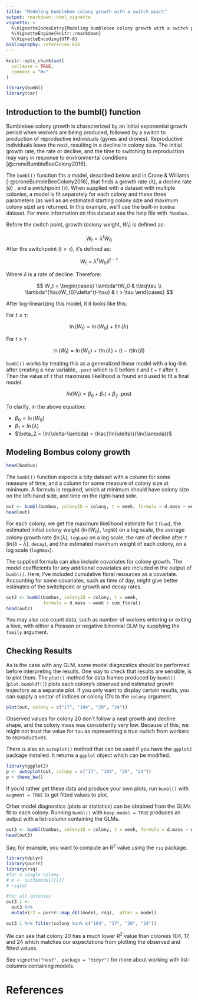 ```yaml
---
title: "Modeling bumblebee colony growth with a switch point"
output: rmarkdown::html_vignette
vignette: >
  %\VignetteIndexEntry{Modeling bumblebee colony growth with a switch point}
  %\VignetteEngine{knitr::rmarkdown}
  %\VignetteEncoding{UTF-8}
bibliography: references.bib
---
```


```r
knitr::opts_chunk$set(
  collapse = TRUE,
  comment = "#>"
)
```

```r
library(bumbl)
library(car)
```

## Introduction to the bumbl() function

Bumblebee colony growth is characterized by an initial exponential growth period when workers are being produced, followed by a switch to production of reproductive individuals (gynes and drones).
Reproductive individuals leave the nest, resulting in a decline in colony size.
The initial growth rate, the rate or decline, and the time to switching to reproduction may vary in response to environmental conditions [@croneBumbleBeeColony2016].

The `bumbl()` function fits a model, described below and in Crone & Williams [-@croneBumbleBeeColony2016], that finds a growth rate ($\lambda$), a decline rate ($\delta$) , and a switchpoint ($\tau$).
When supplied with a dataset with multiple colonies, a model is fit separately for each colony and these three parameters (as well as an estimated starting colony size and maximum colony size) are returned.
In this example, we'll use the built-in `bombus` dataset.
For more information on this dataset see the help file with `?bombus`.

Before the switch point, growth (colony weight, $W_t$) is defined as:

$$
W_t = \lambda^tW_0
$$ After the switchpoint ($t > \tau$), it's defined as:

$$
W_t = \lambda^{\tau}W_{0}\delta^{t-\tau}
$$

Where $\delta$ is a rate of decline.
Therefore:

$$
W_t = 
  \begin{cases}
  \lambda^tW_0 & t\leq\tau \\
  \lambda^{\tau}W_{0}\delta^{t-\tau} & t > \tau
  \end{cases}
$$

After log-linearizing this model, it it looks like this:

For $t \leq \tau$:

$$
\ln(W_t) = \ln(W_0) + t\ln(\lambda)
$$

For $t>\tau$

$$
\ln(W_t) = \ln(W_0) + \tau\ln(\lambda) + (t-\tau)\ln(\delta)
$$

`bumbl()` works by treating this as a generalized linear model with a log-link after creating a new variable, `.post` which is 0 before $\tau$ and $t-\tau$ after $\tau$.
Then the value of $\tau$ that maximizes likelihood is found and used to fit a final model.

$$
ln(W_t) = \beta_0 + \beta_1t + \beta_2 \textrm{ .post}
$$

To clarify, in the above equation:

-   $\beta_0 = \ln(W_0)$
-   $\beta_1 = \ln(\lambda)$
-   $\beta_2 = \ln(\delta-\lambda) = \frac{\ln(\delta)}{\ln(\lambda)}$

## Modeling Bombus colony growth

```r
head(bombus)
```

The `bumbl()` function expects a tidy dataset with a column for some measure of time, and a column for some measure of colony size at minimum.
A formula is required, which at minimum should have colony size on the left-hand side, and time on the right-hand side.

```r
out <- bumbl(bombus, colonyID = colony, t = week, formula = d.mass ~ week)
head(out)
```

For each colony, we get the maximum likelihood estimate for $\tau$ (`tau`), the estimated initial colony weight ($\ln({W_0})$, `logN0`) on a log scale, the average colony growth rate ($\ln(\lambda)$, `logLam`) on a log scale, the rate of decline after $\tau$ ($ln(\delta - \lambda)$, `decay`), and the estimated maximum weight of each colony, on a log scale (`logNmax`).

The supplied formula can also include covariates for colony growth.
The model coefficients for any additional covariates are included in the output of `bumbl()`.
Here, I've included cumulative floral resources as a covariate.
Accounting for some covariates, such as time of day, might give better estimates of the switchpoint or growth and decay rates.

```r
out2 <- bumbl(bombus, colonyID = colony, t = week,
              formula = d.mass ~ week + cum_floral)
head(out2)
```

You may also use count data, such as number of workers entering or exiting a hive, with either a Poisson or negative binomial GLM by supplying the `family` argument.

## Checking Results

As is the case with any GLM, some model diagnostics should be performed before interpreting the results.
One way to check that results are sensible, is to plot them.
The `plot()` method for data frames produced by `bumbl()` (`plot.bumbldf()`) plots each colony's observed and estimated growth trajectory as a separate plot.
If you only want to display certain results, you can supply a vector of indices or colony ID's to the `colony` argument.

```r
plot(out, colony = c("17", "104", "20", "24"))
```

Observed values for colony 20 don't follow a neat growth and decline shape, and the colony mass was consistently very low.
Because of this, we might not trust the value for `tau` as representing a true switch from workers to reproductives.

There is also an `autoplot()` method that can be used if you have the `ggplot2` package installed.
It returns a `ggplot` object which can be modified.

```r
library(ggplot2)
p <- autoplot(out, colony = c("17", "104", "20", "24"))
p + theme_bw()
```

If you'd rather get these data and produce your own plots, run `bumbl()` with `augment = TRUE` to get fitted values to plot.

Other model diagnostics (plots or statistics) can be obtained from the GLMs fit to each colony.
Running `bumbl()` with `keep.model = TRUE` produces an output with a list-column containing the GLMs.

```r
out3 <- bumbl(bombus, colonyID = colony, t = week, formula = d.mass ~ week, keep.model = TRUE)
head(out3)
```

Say, for example, you want to compute an R^2^ value using the `rsq` package.

```r
library(dplyr)
library(purrr)
library(rsq)
#for a single colony
# m <- out3$model[[1]]
# rsq(m)

#for all colonies
out3.1 <-
  out3 %>% 
  mutate(r2 = purrr::map_dbl(model, rsq), .after = model)

out3.1 %>% filter(colony %in% c("104", "17", "20", "24"))
```

We can see that colony 20 has a much lower R^2^ value than colonies 104, 17, and 24 which matches our expectations from plotting the observed and fitted values.

See `vignette("nest", package = "tidyr")` for more about working with list-columns containing models.

# References
